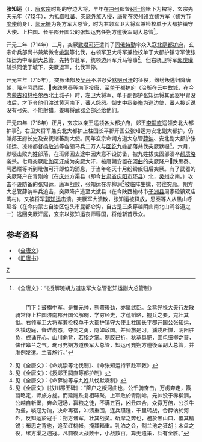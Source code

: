 '''张知运'''（{{bd|？||716年|}}），[[唐玄宗|唐玄宗]]时期的守边大将，早年在[[凉州|凉州]]都督[[裴行俭|裴行俭]]帐下为裨将，玄宗先天元年（712年），为抵御[[吐蕃|吐蕃]]、[[突厥汗国|突厥]]外族入侵，唐朝在[[灵州|灵州]]设立朔方军（[[朔方节度使|朔方节度使]]前身），[[郭元振|郭元振]]为朔方军大总管，时为右领军卫大将军兼检校单于大都护镇守大使、上柱国、长平郡开国公的张知运充任朔方道後军副大总管<ref>《全唐文》：“《授解琬朔方道後军大总管张知运副大总管制》

<br>　　门下：鼓旗中军。是推元帅，熊罴後劲，亦属武臣。金紫光禄大夫行左散骑常侍上柱国济南郡开国公解琬，学穷经史，才蕴韬略，握兵之要，克壮其猷。右领军卫大将军兼检校单于大都护镇守大使上柱国长平郡开国公张知运，久镇边庭，备详虏态，夺剑之勇，隐如敌国。并师旅是习，獯戎所惮，阴阳胜负，成诵在心。山川向背，若指之掌。寒胶已折，秋草具肥，宜屯细柳之营，俾作皋兰之气。琬可充朔方道後军大总管，知运可充朔方道後军副大总管，并准例发遣。主者施行。”</ref>。

开元二年（714年）二月，突厥[[默啜可汗|默啜可汗]]遣其子[[同俄特勤|同俄特勤]]率众入寇[[北庭都护府|北庭都护府]]，玄宗命兵部尚书兼紫微令[[姚崇|姚崇]]等北伐，右领军卫大将军兼检校单于大都护镇守军使张知运为中军副大总管，先持节赴军，统领边州军兵马等事<ref>见《全唐文》：《命姚崇等北伐制》、《命张知运持节赴军敕》</ref>。但右骁卫将军[[郭虔瓘|郭虔瓘]]斩杀同俄于城下，突厥退军，北伐军停。

开元三年（715年），突厥诸部及[[契丹|契丹]]不堪忍受[[默啜可汗|默啜可汗]]的征役，纷纷叛逃归降唐朝，降户阿悉烂、夹跌思泰等南下投唐，至[[单于都护府|单于都护府]]（治所在云中故城，在今[[内蒙古自治区|内蒙古]][[和林格尔县|和林格尔]]西北土城子）时，左卫大将军、单于副都护张知运将其武器甲胄没收后，才下令他们渡过黄河南下，蕃人怨怒。御史中丞[[姜晦|姜晦]]为巡边使，蕃人投诉说没有弓矢。不能射猎，姜晦将武器全部还给他们。

开元四年（716年）正月，玄宗以亲王遥领各大都护府，郯王[[李琮_(庆王)|李嗣直]]遥领安北大都护事<ref>见《全唐文》：《授郯王嗣直等都护制》</ref>，右卫大将军兼安北大都护上柱国长平郡开国公张知运为安北副大都护，仍兼郯王府长史及安抚诸蕃副大使。同年玄宗命朔方道大总管[[薛讷|薛讷]]、安北副大都护张知运、凉州都督[[杨敬述|杨敬述]]等各领马兵二万人与[[回纥|回纥]]九姓部落共伐突厥默啜<ref>见《全唐文》：《命薛讷等与九姓共伐默啜制》</ref>。六月，默啜击败九姓部落，在班师回去途中因大意不设防备，被九姓拔曳固部溃卒[[颉质略|颉质略]]袭杀。七月突厥[[毗伽可汗|毗伽可汗]]成为突厥大汗，被唐朝安置在[[河曲县|河曲]]的突厥降户跌思泰、阿悉烂等听到毗伽可汗即位的消息，于当年冬天十月纷纷叛归后突厥。有了武器的突厥降户在青刚岭〔在[[庆州_(庆阳)|庆州]]方渠县（即今[[甘肃省|甘肃省]][[庆阳市|庆阳市]][[环县|环县]]）北，[[灵州|灵州]]之南。〕攻击不设防备的张知运，唐军战败，张知运在赤柳涧<ref>见《全唐文》《拔川郡王碑》：“降户之叛河曲也，公千骑奋击，万虏奔走，戡翦略定，师旅方旋。而延陁跌复相啸聚，上军败於青刚岭，元帅没于赤柳涧，公越自新堡，奔命冠场，赢粮之徒，不满五百，凶丑四合，众寡万倍，公杀牛为垒，啖寇为饷，决命再宿，冲溃重围，连兵蹑踵，千里转战，合薛讷於河外，反知运於寇手：朔方诸军，壮其战矣。斫摩之奔也，邀於黑山口，覆其精锐；布思之背也，追至红桃帐，掩其辎重。乳泊之会，刜兰池之狂胡；木盘之役，缧方渠之逋寇。凡前後大战数十，小战数百，算无遗策，兵有全胜。”</ref>被临阵生擒，带往突厥。朔方大总管薛讷率兵追击，突厥降户逃至大斌县（在今陕西榆林市[[子洲县|子洲县]]周家硷镇双庙湾村)，又被将军[[郭知运|郭知运]]击溃。突厥军大溃散，张知运被释放，思泰等人从黑山呼延谷（在今内蒙古自治区包头市昆都仑沟，自古是三条穿越阴山南北山涧谷道之一）逃回突厥汗庭，玄宗以张知运丧师辱国，将他斩首示众。

== 参考资料 ==
{{reflist}}
*《[[全唐文|全唐文]]》
*《[[旧唐书|旧唐书]]》 

{{DEFAULTSORT:Y}}
[[Category:张姓|Z]]